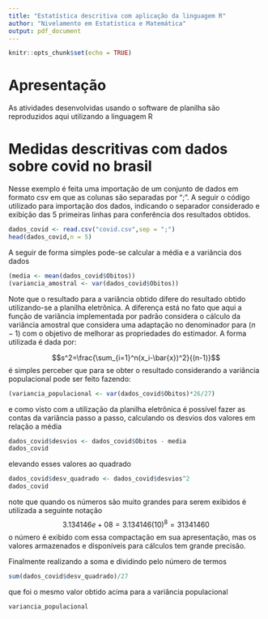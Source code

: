 ```yaml
---
title: "Estatística descritiva com aplicação da linguagem R"
author: "Nivelamento em Estatística e Matemática"
output: pdf_document
---
```


```r
knitr::opts_chunk$set(echo = TRUE)
```

# Apresentação

As atividades desenvolvidas usando o software de planilha são reproduzidos aqui utilizando a linguagem R


# Medidas descritivas com dados sobre covid no brasil

Nesse exemplo é feita uma importação de um conjunto de dados em formato csv em que as colunas são separadas por ";". A seguir o código utilizado para importação dos dados, indicando o separador considerado e exibição das 5 primeiras linhas para conferência dos resultados obtidos.

```r
dados_covid <- read.csv("covid.csv",sep = ";")
head(dados_covid,n = 5)
```

A seguir de forma simples pode-se calcular a média e a variância dos dados

```r
(media <- mean(dados_covid$Obitos))
(variancia_amostral <- var(dados_covid$Obitos))
```
Note que o resultado para a variância obtido difere do resultado obtido utilizando-se a planilha eletrônica. A diferença está no fato que aqui a função de variância implementada por padrão considera o cálculo da variância amostral que considera uma adaptação no denominador para $(n-1)$ com o objetivo de melhorar as propriedades do estimador. A forma utilizada é dada por: 

$$s^2=\frac{\sum_{i=1}^n(x_i-\bar{x})^2}{(n-1)}$$
é simples perceber que para se obter o resultado considerando a variância populacional pode ser feito fazendo:
```r
(variancia_populacional <- var(dados_covid$Obitos)*26/27)
```
e como visto com a utilização da planilha eletrônica é possível fazer as contas da variância passo a passo, calculando os desvios dos valores em relação a média

```r
dados_covid$desvios <- dados_covid$Obitos - media
dados_covid
```

elevando esses valores ao quadrado 

```r
dados_covid$desv_quadrado <- dados_covid$desvios^2
dados_covid
```
note que quando os números são muito grandes para serem exibidos é utilizada a seguinte notação $$3.134146e+08=3.134146(10)^8=31341460$$
o número é exibido com essa compactação em sua apresentação, mas os valores armazenados e disponíveis para cálculos tem grande precisão. 

Finalmente realizando a soma e dividindo pelo número de termos

```r
sum(dados_covid$desv_quadrado)/27
```

que foi o mesmo valor obtido acima para a variância populacional

```r
variancia_populacional
```

